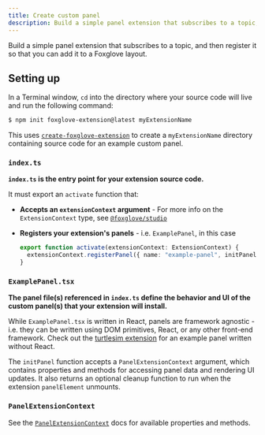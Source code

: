 ```yaml
---
title: Create custom panel
description: Build a simple panel extension that subscribes to a topic, and then register it so that you can add it to a Foxglove layout.
---
```


Build a simple panel extension that subscribes to a topic, and then register it so that you can add it to a Foxglove layout.

## Setting up

In a Terminal window, `cd` into the directory where your source code will live and run the following command:

```bash
$ npm init foxglove-extension@latest myExtensionName
```

This uses [`create-foxglove-extension`](https://github.com/foxglove/create-foxglove-extension) to create a `myExtensionName` directory containing source code for an example custom panel.

### `index.ts`

**`index.ts` is the entry point for your extension source code.**

It must export an `activate` function that:

- **Accepts an `extensionContext` argument** - For more info on the `ExtensionContext` type, see [`@foxglove/studio`](https://github.com/foxglove/studio/blob/main/packages/studio)

- **Registers your extension's panels** - i.e. `ExamplePanel`, in this case

  ```ts
  export function activate(extensionContext: ExtensionContext) {
    extensionContext.registerPanel({ name: "example-panel", initPanel: initExamplePanel });
  }
  ```

### `ExamplePanel.tsx`

**The panel file(s) referenced in `index.ts` define the behavior and UI of the custom panel(s) that your extension will install.**

While `ExamplePanel.tsx` is written in React, panels are framework agnostic - i.e. they can be written using DOM primitives, React, or any other front-end framework. Check out the [turtlesim extension](https://github.com/foxglove/studio-extension-turtlesim/blob/main/src/TurtlePanel.ts) for an example panel written without React.

The `initPanel` function accepts a `PanelExtensionContext` argument, which contains properties and methods for accessing panel data and rendering UI updates. It also returns an optional cleanup function to run when the extension `panelElement` unmounts.

### `PanelExtensionContext`

See the [`PanelExtensionContext`](/extensions/panel-api) docs for available properties and methods.
